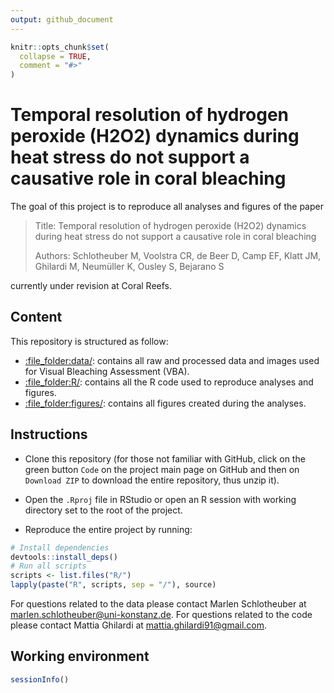 ```yaml
---
output: github_document
---
```


<!-- README.md is generated from README.Rmd. Please edit that file -->

```r
knitr::opts_chunk$set(
  collapse = TRUE,
  comment = "#>"
)
```

# Temporal resolution of hydrogen peroxide (H2O2) dynamics during heat stress do not support a causative role in coral bleaching

The goal of this project is to reproduce all analyses and figures of the paper

> Title: Temporal resolution of hydrogen peroxide (H2O2) dynamics during heat stress do not support a causative role in coral bleaching
> 
> Authors: Schlotheuber M, Voolstra CR, de Beer D, Camp EF, Klatt JM, Ghilardi M, Neumüller K, Ousley S, Bejarano S

currently under revision at Coral Reefs.

## Content

This repository is structured as follow:

- [:file_folder:data/](https://github.com/MarlenSchlotheuber/CBASS_Microsensor_ROS/tree/CBASS_Microsensor_ROS/data): contains all raw and processed data and images used for Visual Bleaching Assessment (VBA).
- [:file_folder:R/](https://github.com/MarlenSchlotheuber/CBASS_Microsensor_ROS/tree/CBASS_Microsensor_ROS/R): contains all the R code used to reproduce analyses and figures.
- [:file_folder:figures/](https://github.com/MarlenSchlotheuber/CBASS_Microsensor_ROS/tree/CBASS_Microsensor_ROS/figures): contains all figures created during the analyses.

## Instructions

- Clone this repository (for those not familiar with GitHub, click on the green button `Code` on the project main page on GitHub and then on `Download ZIP` to download the entire repository, thus unzip it).

- Open the `.Rproj` file in RStudio or open an R session with working directory set to the root of the project.

- Reproduce the entire project by running:

``` r
# Install dependencies
devtools::install_deps()
# Run all scripts
scripts <- list.files("R/")
lapply(paste("R", scripts, sep = "/"), source)
```
For questions related to the data please contact Marlen Schlotheuber at <marlen.schlotheuber@uni-konstanz.de>.
For questions related to the code please contact Mattia Ghilardi at <mattia.ghilardi91@gmail.com>.

## Working environment

```r
sessionInfo()
```
